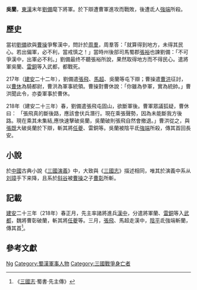 '''吳蘭'''{{BD|？||218年|catIdx=W}}，[[東漢|東漢]]末年[[劉備|劉備]]麾下將軍。於下辯遭曹軍進攻而戰敗，後遭氐人[[強端|強端]]所殺。

== 歷史 ==
當初[[劉備|劉備]]欲與[[曹操|曹操]]爭奪漢中，問計於[[周群_(三國)|周羣]]，周羣答：「就算得到地方，未得其民心。若出偏軍，必不利，當戒慎之！」當時州後部司馬蜀郡[[张裕_(三国)|張裕]]也諫劉備：「不可爭漢中，出軍必不利。」劉備最终不聽張裕所說，果然取得地方而不得民心。遣將軍吳蘭、[[雷銅|雷銅]]等入武都，都戰死。

217年（[[建安_(东汉)|建安]]二十二年），劉備遣[[張飛|張飛]]、[[馬超|馬超]]、吳蘭等屯下辯；曹操遣[[曹洪|曹洪]]征討，以[[曹休|曹休]]為騎都尉，曹洪為軍事統領。曹操對曹休說：「你雖為參軍，實為統帥。」曹洪聞此令，亦委軍事於曹休。

218年（建安二十三年）春，劉備遣張飛屯固山，欲斷軍後。曹軍眾議狐疑，曹休曰： 「張飛真的斷後路，應該會伏兵潛行。現在乘張聲勢，因為未能斷我方後路。現在乘其未集結,應快速擊破吳蘭，吳蘭破則張飛自然會撤退。」曹洪從之，與[[張既|張既]]大破吳蘭於下辯，斬其將[[任夔|任夔]]、雷銅等。吳蘭被陰平氐[[強端|強端]]所殺，傳其首回長安。

== 小說 ==
於[[中國|中國]]古典小說《[[三國演義|三國演義]]》中，大致與《[[三國志|三國志]]》描述相同，唯其於演義中系从[[刘璋|刘璋]]手下来降，且系於[[斜谷|斜谷]]被[[曹操|曹操]]之子[[曹彰|曹彰]]所斬。

== 記載 ==
[[建安_(东汉)|建安]]二十三年（218年）春正月，先主率諸將進兵[[漢中|漢中]]，分遣將軍蘭、[[雷銅|雷銅]]等入[[武都郡|武都]]，魏將曹彰破蘭，斬其將[[任夔|任夔]]等。三月，[[張飛|張飛]]、馬超走漢中，[[陰平|陰平]]氐強端斬蘭，傳其首<ref>《[[三國志|三國志]]·蜀書·先主傳》</ref>。

== 參考文獻 ==
<div class="references-small">
<references />
</div>

[[Category:吳姓|Ng]]
[[Category:蜀漢軍事人物|Category:蜀漢軍事人物]]
[[Category:三國戰爭身亡者|Category:三國戰爭身亡者]]